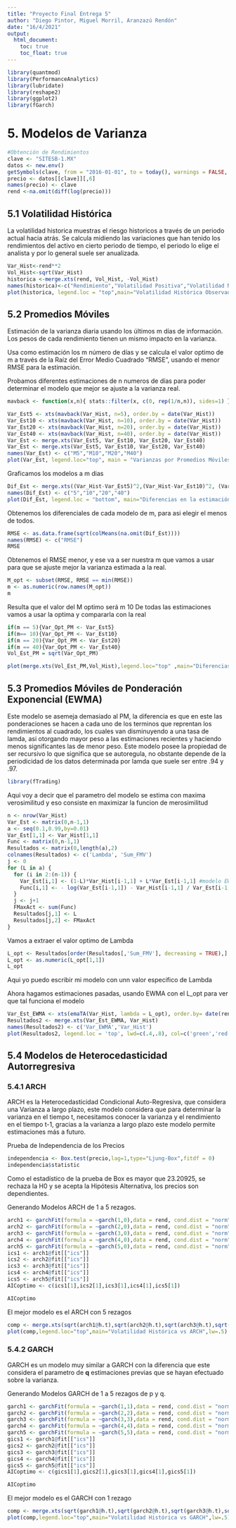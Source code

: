 ---
title: "Proyecto Final Entrega 5"
author: "Diego Pintor, Miguel Morril, Aranzazú Rendón"
date: "16/4/2021"
output: 
  html_document:
    toc: true
    toc_float: true
---
```{r, include=FALSE}
library(quantmod)
library(PerformanceAnalytics)
library(lubridate)
library(reshape2)
library(ggplot2)
library(fGarch)
```
# 5. Modelos de Varianza

```{r, include=FALSE}
#Obtención de Rendimientos
clave <- "SITESB-1.MX"
datos <- new.env()
getSymbols(clave, from = "2016-01-01", to = today(), warnings = FALSE, env = datos)
precio <- datos[[clave]][,6] 
names(precio) <- clave
rend <-na.omit(diff(log(precio)))
```
## 5.1 Volatilidad Histórica

La volatilidad historica muestras el riesgo historicos a través de un periodo actual hacia atrás. Se calcula midiendo las variaciones que han tenido los rendimientos del activo en cierto periodo de tiempo, el periodo lo elige el analista y por lo general suele ser anualizada.

```{r}
Var_Hist<-rend**2
Vol_Hist<-sqrt(Var_Hist)
historica <-merge.xts(rend, Vol_Hist, -Vol_Hist)
names(historica)<-c("Rendimiento","Volatilidad Positiva","Volatilidad Negativa")
plot(historica, legend.loc = "top",main="Volatilidad Histórica Observada", lwd=.5)
```

## 5.2 Promedios Móviles

Estimación de la varianza diaria usando los últimos m días de información.
Los pesos de cada rendimiento tienen un mismo impacto en la varianza.

Usa como estimación los m número de días y se calcula el valor optimo de m a través de la Raíz del Error Medio Cuadrado “RMSE”, usando el menor RMSE para la estimación.


Probamos diferentes estimaciones de n numeros de días para poder determinar el modelo que mejor se ajuste a la varianza real.

```{r}
mavback <- function(x,n){ stats::filter(x, c(0, rep(1/n,n)), sides=1) }
```

```{r}
Var_Est5 <- xts(mavback(Var_Hist, n=5), order.by = date(Var_Hist))
Var_Est10 <- xts(mavback(Var_Hist, n=10), order.by = date(Var_Hist)) 
Var_Est20 <- xts(mavback(Var_Hist, n=20), order.by = date(Var_Hist)) 
Var_Est40 <- xts(mavback(Var_Hist, n=40), order.by = date(Var_Hist)) 
Var_Est <- merge.xts(Var_Est5, Var_Est10, Var_Est20, Var_Est40) 
Var_Est <- merge.xts(Var_Est5, Var_Est10, Var_Est20, Var_Est40) 
names(Var_Est) <- c("M5","M10","M20","M40")
plot(Var_Est, legend.loc="top", main = "Varianzas por Promedios Móviles", lwd=.5)
```

Graficamos los modelos a m dias 

```{r echo=FALSE}
Dif_Est <- merge.xts((Var_Hist-Var_Est5)^2,(Var_Hist-Var_Est10)^2, (Var_Hist-Var_Est20)^2, (Var_Hist-Var_Est40)^2)
names(Dif_Est) <- c("5","10","20","40")
plot(Dif_Est, legend.loc = "bottom", main="Diferencias en la estimación", lwd=.5)
```

Obtenemos los diferenciales de cada modelo de m, para asi elegir el menos de todos.

```{r echo=FALSE}
RMSE <- as.data.frame(sqrt(colMeans(na.omit(Dif_Est))))
names(RMSE) <- c("RMSE")
RMSE
```

Obtenemos el RMSE menor, y ese va a ser nuestra m que vamos a usar para que se ajuste mejor la varianza estimada a la real.

```{r echo=FALSE}
M_opt <- subset(RMSE, RMSE == min(RMSE))
m <- as.numeric(row.names(M_opt))
m
```

Resulta que el valor del M optimo será m 10
De todas las estimaciones vamos a usar la optima y compararla con la real

```{r echo=FALSE}
if(m == 5){Var_Opt_PM <- Var_Est5}
if(m== 10){Var_Opt_PM <- Var_Est10}
if(m == 20){Var_Opt_PM <- Var_Est20}
if(m == 40){Var_Opt_PM <- Var_Est40}
Vol_Est_PM = sqrt(Var_Opt_PM)
```

```{r}
plot(merge.xts(Vol_Est_PM,Vol_Hist),legend.loc="top" ,main="Diferencias en la estimación", lwd=.5)

```

## 5.3 Promedios Móviles de Ponderación Exponencial (EWMA)

Este modelo se asemeja demasiado al PM, la diferencia es que en este las ponderaciones se hacen a cada uno de los terminos que reprentan los rendimientos al cuadrado, los cuales van disminuyendo a una tasa de lamda, asi otorgando mayor peso a las estimaciones recientes y haciendo menos significantes las de menor peso. Este modelo posee la propiedad de ser recursivo lo que significa que se autoregula, no obstante depende de la periodicidad de los datos determinada por lamda que suele ser entre .94 y .97.

```{r,include=FALSE}
library(fTrading)
```


Aqui voy a decir que el parametro del modelo se estima con maxima verosimilitud y eso consiste en maximizar la funcion de merosimilitud 

```{r}
n <- nrow(Var_Hist)
Var_Est <- matrix(0,n-1,1)
a <- seq(0.1,0.99,by=0.01)
Var_Est[1,1] <- Var_Hist[1,1]
Func <- matrix(0,n-1,1)
Resultados <- matrix(0,length(a),2)
colnames(Resultados) <- c('Lambda', 'Sum_FMV')
j <- 0
for (L in a) {
  for (i in 2:(n-1)) {
    Var_Est[i,1] <- (1-L)*Var_Hist[i-1,1] + L*Var_Est[i-1,1] #modelo EWMA 
    Func[i,1] <- - log(Var_Est[i-1,1]) - Var_Hist[i-1,1] / Var_Est[i-1,1]
  }
  j <- j+1
  FMaxAct <- sum(Func)
  Resultados[j,1] <- L
  Resultados[j,2] <- FMaxAct
}
```

Vamos a extraer el valor optimo de Lambda

```{r}
L_opt <- Resultados[order(Resultados[,'Sum_FMV'], decreasing = TRUE),]
L_opt <- as.numeric(L_opt[1,1])
L_opt
```
Aqui yo puedo escribir mi modelo con unn valor especifico de Lambda

Ahora hagamos estimaciones pasadas, usando EWMA con el L_opt para ver que tal funciona el modelo

```{r}
Var_Est_EWMA <- xts(emaTA(Var_Hist, lambda = L_opt), order.by= date(rend))
Resultados2 <- merge.xts(Var_Est_EWMA, Var_Hist)
names(Resultados2) <- c('Var_EWMA','Var_Hist')
plot(Resultados2, legend.loc = 'top', lwd=c(.4,.8), col=c('green','red'))
```
## 5.4 Modelos de Heterocedasticidad Autorregresiva
### 5.4.1 ARCH

ARCH es la Heterocedasticidad Condicional Auto-Regresiva, que considera una Varianza a largo plazo, este modelo considera que para determinar la varianza en el tiempo t, necesitamos conocer la varianza y el rendimiento en el tiempo t-1, gracias a la varianza a largo plazo este modelo permite estimaciones más a futuro.

Prueba de Independencia de los Precios
```{r}
independencia <- Box.test(precio,lag=1,type="Ljung-Box",fitdf = 0)
independencia$statistic
```
Como el estadístico de la prueba de Box es mayor que 23.20925, se rechaza la H0 y se acepta la Hipótesis Alternativa, los precios son dependientes.

Generando Modelos ARCH de 1 a 5 rezagos.
```{r, include=FALSE}
arch1 <- garchFit(formula = ~garch(1,0),data = rend, cond.dist = "norm")
arch2 <- garchFit(formula = ~garch(2,0),data = rend, cond.dist = "norm")
arch3 <- garchFit(formula = ~garch(3,0),data = rend, cond.dist = "norm")
arch4 <- garchFit(formula = ~garch(4,0),data = rend, cond.dist = "norm")
arch5 <- garchFit(formula = ~garch(5,0),data = rend, cond.dist = "norm")
ics1 <- arch1@fit[["ics"]]
ics2 <- arch2@fit[["ics"]]
ics3 <- arch3@fit[["ics"]]
ics4 <- arch4@fit[["ics"]]
ics5 <- arch5@fit[["ics"]]
AICoptimo <- c(ics1[1],ics2[1],ics3[1],ics4[1],ics5[1])
```
```{r}
AICoptimo
```
El mejor modelo es el ARCH con 5 rezagos

```{r}

comp <- merge.xts(sqrt(arch1@h.t),sqrt(arch2@h.t),sqrt(arch3@h.t),sqrt(arch4@h.t),sqrt(arch5@h.t),Vol_Hist,names(c("ARCH 5","Volatilidad Histórica")))
plot(comp,legend.loc="top",main="Volatilidad Histórica vs ARCH",lw=.5)
```

### 5.4.2 GARCH

GARCH es un modelo muy similar a GARCH con la diferencia que este considera el parametro de **q** estimaciones previas que se hayan efectuado sobre la varianza.

Generando Modelos GARCH de 1 a 5 rezagos de p y q.
```{r, include=FALSE}
garch1 <- garchFit(formula = ~garch(1,1),data = rend, cond.dist = "norm")
garch2 <- garchFit(formula = ~garch(2,2),data = rend, cond.dist = "norm")
garch3 <- garchFit(formula = ~garch(3,3),data = rend, cond.dist = "norm")
garch4 <- garchFit(formula = ~garch(4,4),data = rend, cond.dist = "norm")
garch5 <- garchFit(formula = ~garch(5,5),data = rend, cond.dist = "norm")
gics1 <- garch1@fit[["ics"]]
gics2 <- garch2@fit[["ics"]]
gics3 <- garch3@fit[["ics"]]
gics4 <- garch4@fit[["ics"]]
gics5 <- garch5@fit[["ics"]]
AICoptimo <- c(gics1[1],gics2[1],gics3[1],gics4[1],gics5[1])
```
```{r}
AICoptimo
```
El mejor modelo es el GARCH con 1 rezago

```{r}

comp <- merge.xts(sqrt(garch1@h.t),sqrt(garch2@h.t),sqrt(garch3@h.t),sqrt(garch4@h.t),sqrt(garch5@h.t),Vol_Hist,names(c("ARCH 5","Volatilidad Histórica")))
plot(comp,legend.loc="top",main="Volatilidad Histórica vs GARCH",lw=.5)
```
  